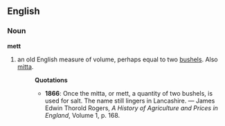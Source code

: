 ==English==
===Noun===
'''mett'''
#an old English measure of volume, perhaps equal to two [[bushel]]s. Also [[mitta]].
#:'''Quotations'''
#:*'''1866''': Once the mitta, or mett, a quantity of two bushels, is used for salt.  The name still lingers in Lancashire. &mdash; James Edwin Thorold Rogers, ''A History of Agriculture and Prices in England'', Volume 1, p. 168.